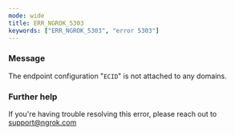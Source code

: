 ```yaml
---
mode: wide
title: ERR_NGROK_5303
keywords: ["ERR_NGROK_5303", "error 5303"]
---
```



### Message

The endpoint configuration "`ECID`" is not attached to any domains.

<ErrorDetails />

### Further help

If you're having trouble resolving this error, please reach out to [support@ngrok.com](mailto:support@ngrok.com?subject=Help%20with%20ERR_NGROK_5303)

